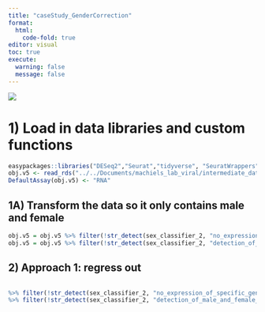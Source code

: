 ```yaml
---
title: "caseStudy_GenderCorrection"
format: 
  html:
    code-fold: true
editor: visual
toc: true
execute:
  warning: false
  message: false
---
```


![](images/clipboard-1265961124.png)

# 1) Load in data libraries and custom functions

```r
easypackages::libraries("DESeq2","Seurat","tidyverse", "SeuratWrappers", "ggExtra", "textTinyR", "patchwork", "pheatmap", "ggrepel", "tidyseurat", "ggpubr", "viridis", "writexl", "readxl", "presto", "scCustomize", "qs", "sctransform","glmGamPoi", "clusterProfiler", "enrichplot")
obj.v5 <- read_rds("../../Documents/machiels_lab_viral/intermediate_data/seurat_obj_central.rds")
DefaultAssay(obj.v5) <- "RNA"
```

## 1A) Transform the data so it only contains male and female

```r
obj.v5 = obj.v5 %>% filter(!str_detect(sex_classifier_2, "no_expression_of_specific_genes"))
obj.v5 = obj.v5 %>% filter(!str_detect(sex_classifier_2, "detection_of_male_and_female_genes"))
```

## 2) Approach 1: regress out

```r

```

```r
%>% filter(!str_detect(sex_classifier_2, "no_expression_of_specific_genes"))
%>% filter(!str_detect(sex_classifier_2, "detection_of_male_and_female_genes"))
```
